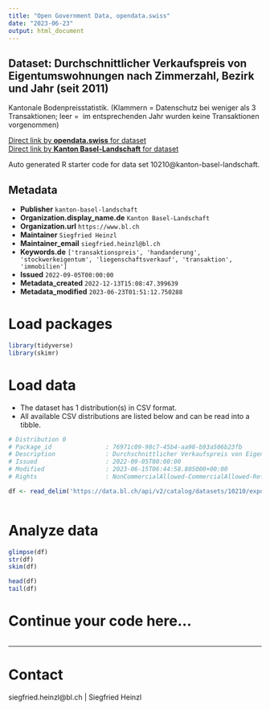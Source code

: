 ```yaml
---
title: "Open Government Data, opendata.swiss"
date: "2023-06-23"
output: html_document
---
```


## Dataset: Durchschnittlicher Verkaufspreis von Eigentumswohnungen nach Zimmerzahl, Bezirk und Jahr (seit 2011)

Kantonale Bodenpreisstatistik. (Klammern = Datenschutz bei weniger als 3 Transaktionen; leer =  im entsprechenden Jahr wurden keine Transaktionen vorgenommen)

[Direct link by **opendata.swiss** for dataset](https://opendata.swiss/de/dataset/durchschnittlicher-verkaufspreis-von-eigentumswohnungen-nach-zimmerzahl-bezirk-und-jahr-ab-2011)<br>
[Direct link by **Kanton Basel-Landschaft** for dataset](https://data.bl.ch/explore/dataset/10210/)

Auto generated R starter code for data set 10210@kanton-basel-landschaft.

## Metadata

- **Publisher** `kanton-basel-landschaft`
- **Organization.display_name.de** `Kanton Basel-Landschaft`
- **Organization.url** `https://www.bl.ch`
- **Maintainer** `Siegfried Heinzl`
- **Maintainer_email** `siegfried.heinzl@bl.ch`
- **Keywords.de** `['transaktionspreis', 'handanderung', 'stockwerkeigentum', 'liegenschaftsverkauf', 'transaktion', 'immobilien']`
- **Issued** `2022-09-05T00:00:00`
- **Metadata_created** `2022-12-13T15:08:47.399639`
- **Metadata_modified** `2023-06-23T01:51:12.750288`


# Load packages

```r

library(tidyverse)
library(skimr)

```

# Load data

-   The dataset has 1 distribution(s) in CSV format.
-   All available CSV distributions are listed below and can be read into a tibble.

```r

# Distribution 0
# Package_id               : 76971c09-98c7-45b4-aa98-b93a506b23fb
# Description              : Durchschnittlicher Verkaufspreis von Eigentumswohnungen nach Zimmerzahl, Bezirk und Jahr (seit 2011) (csv)
# Issued                   : 2022-09-05T00:00:00
# Modified                 : 2023-06-15T06:44:58.805000+00:00
# Rights                   : NonCommercialAllowed-CommercialAllowed-ReferenceRequired

df <- read_delim('https://data.bl.ch/api/v2/catalog/datasets/10210/exports/csv')



```

# Analyze data

```r

glimpse(df)
str(df)
skim(df)

head(df)
tail(df)

```

# Continue your code here...

```r

```

------------------------------------------------------------------------

# Contact

siegfried.heinzl@bl.ch | Siegfried Heinzl
